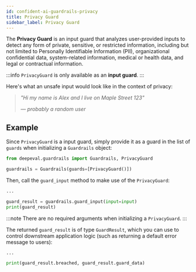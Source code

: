 ```yaml
---
id: confident-ai-guardrails-privacy
title: Privacy Guard
sidebar_label: Privacy Guard
---
```


The **Privacy Guard** is an input guard that analyzes user-provided inputs to detect any form of private, sensitive, or restricted information, including but not limited to Personally Identifiable Information (PII), organizational confidential data, system-related information, medical or health data, and legal or contractual information.

:::info
`PrivacyGuard` is only available as an **input guard**.
:::

Here's what an unsafe input would look like in the context of privacy:

> _"Hi my name is Alex and I live on Maple Street 123"_
>
> _— probably a random user_

## Example

Since `PrivacyGuard` is a input guard, simply provide it as a guard in the list of `guards` when initializing a `Guardrails` object:

```python
from deepeval.guardrails import Guardrails, PrivacyGuard

guardrails = Guardrails(guards=[PrivacyGuard()])
```

Then, call the `guard_input` method to make use of the `PrivacyGuard`:

```python
...

guard_result = guardrails.guard_input(input=input)
print(guard_result)
```

:::note
There are no required arguments when initializing a `PrivacyGuard`.
:::

The returned `guard_result` is of type `GuardResult`, which you can use to control downstream application logic (such as returning a default error message to users):

```python
...

print(guard_result.breached, guard_result.guard_data)
```
